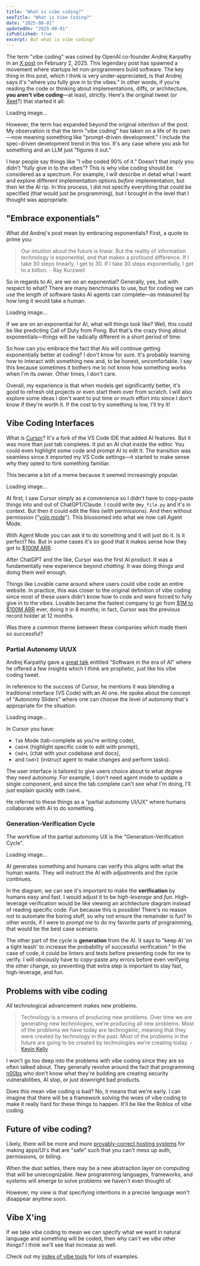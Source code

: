 ```yaml
---
title: "What is vibe coding?"
seoTitle: "What is Vibe Coding?"
date: "2025-08-01"
updatedOn: "2025-08-01"
isPublished: true
excerpt: But what is vibe coding?
---
```


The term "vibe coding" was coined by OpenAI co-founder Andrej Karpathy in an [X post](https://x.com/karpathy/status/1886192184808149383) on February 2, 2025. This legendary post has spawned a movement where startups let non-programmers build software. The key thing in this post, which I think is very under-appreciated, is that Andrej says it's "where you fully give in to the vibes." In other words, if you're reading the code or thinking about implementations, diffs, or architecture, **you aren't vibe coding**—at least, strictly.
Here's the original tweet (or [Xeet](https://x.com/jeffreylemoine/status/1952579845415940309)?) that started it all:

<div 
    data-img-src="/static/vibe-coding/tweet-1886192184808149383.webp" 
    data-img-alt="Andrej Karpathy's tweet about vibe coding" 
    data-img-url="https://x.com/karpathy/status/1886192184808149383" 
    data-img-size="500" 
    data-img-caption="The original tweet that coined the term 'vibe coding'"
    >
    Loading image...
</div>

However, the term has expanded beyond the original intention of the post. My observation is that the term "vibe coding" has taken on a life of its own—now meaning something like "prompt-driven development." I include the spec-driven development trend in this too. It's any case where you ask for something and an LLM just "figures it out."

I hear people say things like "I vibe coded 90% of it." Doesn't that imply you didn't "fully give in to the vibes"? This is why vibe coding should be considered as a spectrum. For example, I will describe in detail what I want and explore different implementation options *before* implementation, but then let the AI rip. In this process, I did not specify everything that could be specified (that would just be programming), but I brought in the level that I thought was appropriate. 

## "Embrace exponentials"

What did Andrej's post mean by embracing exponentials? First, a quote to prime you:

> Our intuition about the future is linear. But the reality of information technology is exponential, and that makes a profound difference. If I take 30 steps linearly, I get to 30. If I take 30 steps exponentially, I get to a billion.
> \- Ray Kurzweil

So in regards to AI, are we on an exponential? Generally, yes, but with respect to what? There are many benchmarks to use, but for coding we can use the length of software tasks AI agents can complete—as measured by how long it would take a human.

<div 
    data-img-src="/static/vibe-coding/measuring-ai-ability-to-complete-long-tasks.webp" 
    data-img-alt="measuring-ai-ability-to-complete-long-tasks" 
    data-img-url="https://metr.org/blog/2025-03-19-measuring-ai-ability-to-complete-long-tasks/" 
    data-img-size="800" 
    data-img-caption="Chart showing exponential growth in the length of software tasks AI can complete, from METR's 2025 study"
    >
    Loading image...
</div>

If we are on an exponential for AI, what will things look like? Well, this could be like predicting Call of Duty from Pong. But that's the crazy thing about exponentials—things will be radically different in a short period of time.

So how can you embrace the fact that AIs will continue getting exponentially better at coding? I don't know for sure. It's probably learning how to interact with something new and, to be honest, uncomfortable. I say this because sometimes it bothers me to not know how something works when I'm its owner. Other times, I don't care.

Overall, my experience is that when models get significantly better, it's good to refresh old projects or even start them over from scratch. I will also explore some ideas I don't want to put time or much effort into since I don't know if they're worth it. If the cost to try something is low, I'll try it!

## Vibe Coding Interfaces

What is [Cursor](https://cursor.com)? It's a fork of the VS Code IDE that added AI features. But it was more than just tab completes. It put an AI chat inside the editor. You could even highlight some code and prompt AI to edit it. The transition was seamless since it imported my VS Code settings—it started to make sense why they opted to fork something familiar.

This became a bit of a meme because it seemed increasingly popular.

<div 
    data-img-src="/static/vibe-coding/fork-vscode1.webp" 
    data-img-alt="fork-vscode1" 
    data-img-url="https://devrant.com/rants/11313675/this-is-why-i-don-t-drink" 
    data-img-size="300" 
    >
    Loading image...
</div>

At first, I saw Cursor simply as a convenience so I didn't have to copy-paste things into and out of ChatGPT/Claude. I could write `@my_file.py` and it's in context. But then it could edit the files (with permissions). And then without permission ("[yolo mode](https://cursor.com/changelog/agent-improvements-yolo-mode-cursor-tab-update)"). This blossomed into what we now call Agent Mode.

With Agent Mode you can ask it to do something and it will just do it. Is it perfect? No. But in some cases it's so good that it makes sense how they got to [$100M ARR](https://sacra.com/research/cursor-at-100m-arr/).

After ChatGPT and the like, Cursor was the first AI product. It was a fundamentally new experience beyond *chatting*. It was doing things and doing them well enough.

Things like Lovable came around where users could vibe code an entire website. In practice, this was closer to the original definition of vibe coding since most of these users didn't know how to code and were forced to fully give in to the vibes. Lovable became the fastest company to go from [$1M to $100M ARR](https://lovable.dev/blog/agent) ever, doing it in 8 months; in fact, Cursor was the previous record holder at 12 months.

Was there a common theme between these companies which made them so successful?

### Partial Autonomy UI/UX

Andrej Karpathy gave a [great talk](https://youtu.be/LCEmiRjPEtQ) entitled "Software in the era of AI" where he offered a few insights which I think are prophetic, just like his vibe coding tweet.

In reference to the success of Cursor, he mentions it was blending a traditional interface (VS Code) with an AI one. He spoke about the concept of "Autonomy Sliders" where one can choose the level of autonomy that's appropriate for the situation.

<div 
    data-img-src="/static/vibe-coding/anatomy-of-cursor.webp" 
    data-img-alt="anatomy-of-cursor" 
    data-img-url="https://youtu.be/LCEmiRjPEtQ?si=tgouvtrVywa8LJnd&t=1103" 
    data-img-size="850" 
    >
    Loading image...
</div>

In Cursor you have:
- `Tab` Mode (tab-complete as you're writing code),
- `Cmd+K` (highlight specific code to edit with prompt),
- `Cmd+L` (chat with your codebase and docs),
- and `Cmd+I` (instruct agent to make changes and perform tasks).

The user interface is tailored to give users choice about to what degree they need autonomy. For example, I don't need agent mode to update a single component, and since the tab complete can't see what I'm doing, I'll just explain quickly with `Cmd+K`.

He referred to these things as a "partial autonomy UI/UX" where humans collaborate with AI to do something.

### Generation-Verification Cycle

The workflow of the partial autonomy UX is the "Generation-Verification Cycle".

<div 
    data-img-src="/static/vibe-coding/partial-autonomy-ux.webp" 
    data-img-alt="partial-autonomy-ux" 
    data-img-size="600"
    data-img-caption="Partial Autonomy UI/UX"
    data-img-url="https://youtu.be/LCEmiRjPEtQ?si=tgouvtrVywa8LJnd&t=1103"
    >
    Loading image...
</div>

AI generates something and humans can verify this aligns with what the human wants. They will instruct the AI with adjustments and the cycle continues.

In the diagram, we can see it's important to make the **verification** by humans easy and fast. I would adjust it to be *high-leverage* and *fun*. High-leverage verification would be like viewing an architecture diagram instead of reading specific code. *Fun* because this is possible! There's no reason not to automate the boring stuff, so why not ensure the remainder is fun? In other words, if I were to *prompt me* to do my favorite parts of programming, that would be the best case scenario.

The other part of the cycle is **generation** from the AI. It says to "keep AI 'on a tight leash' to increase the probability of successful verification." In the case of code, it could be linters and tests before presenting code for me to verify. I will obviously have to copy-paste any errors before even verifying the other change, so preventing that extra step is important to stay fast, high-leverage, and fun.

## Problems with vibe coding

All technological advancement makes new problems.

> Technology is a means of producing new problems. Over time we are generating new technologies, we’re producing all new problems. Most of the problems we have today are technogenic, meaning that they were created by technology in the past. Most of the problems in the future are going to be created by technologies we’re creating today.
> \- [Kevin Kelly](https://www.edge.org/conversation/kevin_kelly-the-technium)

I won't go too deep into the problems with vibe coding since they are so often talked about. They generally revolve around the fact that programming [n00bs](https://en.wikipedia.org/wiki/Leet#n00b) who don't know what they're building are creating security vulnerabilities, AI slop, or just downright bad products.

Does this mean vibe coding is bad? No, it means that we're early. I can imagine that there will be a framework solving the woes of vibe coding to make it really hard for these things to happen. It'll be like the Roblox of vibe coding.

## Future of vibe coding?

Likely, there will be more and more [provably-correct hosting systems](https://youtu.be/fHWFF_pnqDk?si=u1kLgHmgZsa2t2yv) for making apps/UI's that are "safe" such that you can't mess up auth, permissions, or billing.

When the dust settles, there may be a new abstraction layer on computing that will be unrecognizable. New programming languages, frameworks, and systems will emerge to solve problems we haven't even thought of.

However, my view is that specifying intentions in a precise language won't disappear anytime soon.

## Vibe X'ing

If we take vibe coding to mean we can specify what we want in natural language and something will be coded, then why can't we *vibe* other things? I think we'll see that increase as well.

Check out my [index of vibe tools](/vibe-index) for lots of examples.